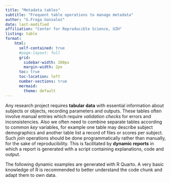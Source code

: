 ```yaml
---
title: "Metadata tables"
subtitle: "Frequent table operations to manage metadata" 
author: "G.Fraga Gonzalez"
date: last-modified	
affiliation: "Center for Reproducible Science, UZH"
listing: table
format:
    html: 
      self-contained: true
      #page-layout: full
      grid:
        sidebar-width: 200px
        margin-width: 2px
      toc: true
      toc-location: left
      number-sections: true
      mermaid:
        theme: default
---
```


Any research project requires **tabular data** with essential information about subjects or objects, recording parameters and outputs. These tables often involve manual entries which require *validation* *checks* for errors and inconsistencies. Also we often need to combine separate tables according to common *key* variables, for example one table may describe subject demographics and another table list a record of files or scores per subject. Such *join* operations should be done programmatically rather than manually, for the sake of reproducibility.
This is facilitated by **dynamic reports** in which a report is generated with a script containing explanations, code and output. 

The following dynamic examples are generated with R Quarto. A very basic knowledge of R is recommended to better understand the code chunk and adapt them to own data. 

